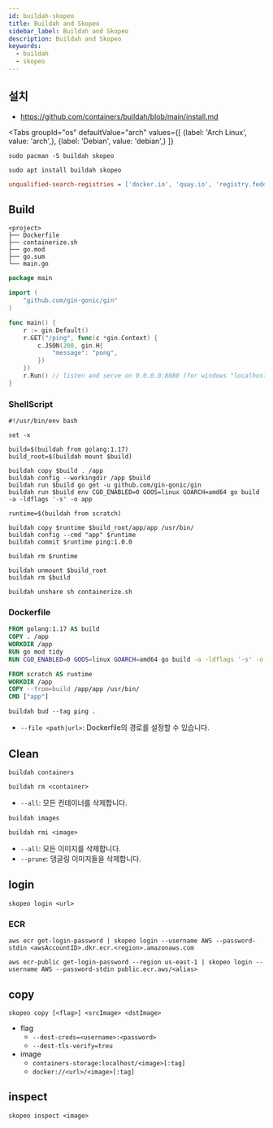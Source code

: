 ```yaml
---
id: buildah-skopeo
title: Buildah and Skopeo
sidebar_label: Buildah and Skopeo
description: Buildah and Skopeo
keywords:
  - buildah
  - skopeo
---
```



## 설치

- https://github.com/containers/buildah/blob/main/install.md

<Tabs
    groupId="os"
    defaultValue="arch"
    values={[
        {label: 'Arch Linux', value: 'arch',},
        {label: 'Debian', value: 'debian',}
    ]}
>

<TabItem value="arch">

```shell
sudo pacman -S buildah skopeo
```

</TabItem>

<TabItem value="debian">

```shell
sudo apt install buildah skopeo
```

</TabItem>

</Tabs>

```ini title="/etc/containers/registries.conf"
unqualified-search-registries = ['docker.io', 'quay.io', 'registry.fedoraproject.org']
```

## Build

```shell
<project>
├── Dockerfile
├── containerize.sh
├── go.mod
├── go.sum
└── main.go
```

```go title="main.go"
package main

import (
	"github.com/gin-gonic/gin"
)

func main() {
	r := gin.Default()
	r.GET("/ping", func(c *gin.Context) {
		c.JSON(200, gin.H{
			"message": "pong",
		})
	})
	r.Run() // listen and serve on 0.0.0.0:8080 (for windows "localhost:8080")
}
```

### ShellScript

```shell title="containerize.sh"
#!/usr/bin/env bash

set -x

build=$(buildah from golang:1.17)
build_root=$(buildah mount $build)

buildah copy $build . /app
buildah config --workingdir /app $build
buildah run $build go get -u github.com/gin-gonic/gin
buildah run $build env CGO_ENABLED=0 GOOS=linux GOARCH=amd64 go build -a -ldflags '-s' -o app

runtime=$(buildah from scratch)

buildah copy $runtime $build_root/app/app /usr/bin/
buildah config --cmd "app" $runtime
buildah commit $runtime ping:1.0.0

buildah rm $runtime

buildah unmount $build_root
buildah rm $build
```

```shell
buildah unshare sh containerize.sh
```

### Dockerfile

```dockerfile
FROM golang:1.17 AS build
COPY . /app
WORKDIR /app
RUN go mod tidy
RUN CGO_ENABLED=0 GOOS=linux GOARCH=amd64 go build -a -ldflags '-s' -o app

FROM scratch AS runtime
WORKDIR /app
COPY --from=build /app/app /usr/bin/
CMD ["app"]
```

```shell
buildah bud --tag ping .
```

- `--file <path|url>`: Dockerfile의 경로를 설정할 수 있습니다.

## Clean

```shell
buildah containers
```

```shell
buildah rm <container>
```

- `--all`: 모든 컨테이너를 삭제합니다.

```shell
buildah images
```

```shell
buildah rmi <image>
```

- `--all`: 모든 이미지를 삭제합니다.
- `--prune`: 댕글링 이미지들을 삭제합니다.

## login

```shell
skopeo login <url>
```

### ECR

```shell
aws ecr get-login-password | skopeo login --username AWS --password-stdin <awsAccountID>.dkr.ecr.<region>.amazonaws.com
```

```shell
aws ecr-public get-login-password --region us-east-1 | skopeo login --username AWS --password-stdin public.ecr.aws/<alias>
```

## copy

```shell
skopeo copy [<flag>] <srcImage> <dstImage>
```

- flag
  - `--dest-creds=<username>:<password>`
  - `--dest-tls-verify=treu`
- image
  - `containers-storage:localhost/<image>[:tag]`
  - `docker://<url>/<image>[:tag]`

## inspect

```shell
skopeo inspect <image>
```
